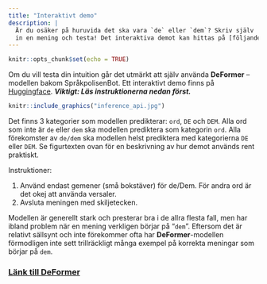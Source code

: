 ```yaml
---
title: "Interaktivt demo"
description: |
  Är du osäker på huruvida det ska vara `de` eller `dem`? Skriv själv 
  in en mening och testa! Det interaktiva demot kan hittas på [följande länk](https://huggingface.co/Lauler/deformer?text=Jag+s%C3%A5g+de+komma+runt+h%C3%B6rnet+och+g%C3%A5+i+riktning+mot+dem+byggnaderna.)
---
```


```r
knitr::opts_chunk$set(echo = TRUE)
```

Om du vill testa din intuition går det utmärkt att själv använda **DeFormer** -- modellen bakom SpråkpolisenBot. Ett interaktivt demo finns på [Huggingface](https://huggingface.co/Lauler/deformer). ***Viktigt: Läs instruktionerna nedan först.***

```r
knitr::include_graphics("inference_api.jpg")
```

Det finns 3 kategorier som modellen predikterar: `ord`, `DE` och `DEM`. Alla ord som inte är `de` eller `dem` ska modellen prediktera som kategorin `ord`. Alla förekomster av `de/dem` ska modellen helst prediktera med kategorierna `DE` eller `DEM`. Se figurtexten ovan för en beskrivning av hur demot används rent praktiskt.

Instruktioner:

1. Använd endast gemener (små bokstäver) för de/Dem. För andra ord är det okej att använda versaler.
2. Avsluta meningen med skiljetecken.

Modellen är generellt stark och presterar bra i de allra flesta fall, men har ibland problem när en mening verkligen börjar på "`dem`". Eftersom det är relativt sällsynt och inte förekommer ofta har **DeFormer**-modellen förmodligen inte sett trillräckligt många exempel på korrekta meningar som börjar på `dem`.

### [Länk till DeFormer](https://huggingface.co/Lauler/deformer)